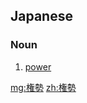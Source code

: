 ==Japanese==
{{ja-kanjitab|けん|せい|yomi=o}}

===Noun===
{{ja-noun|けんせい}}

# [[power]]

[[mg:権勢]]
[[zh:権勢]]